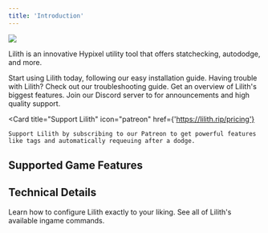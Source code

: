 ```yaml
---
title: 'Introduction'
---
```


![](images/lilith-text.png)

Lilith is an innovative Hypixel utility tool that offers statchecking, autododge, and more.

<CardGroup cols={2}>
	<Card title="Get Started" icon="play" href={'/guides/setup'}>
		Start using Lilith today, following our easy installation guide.
	</Card>
    <Card title="Troubleshooting" icon="screwdriver-wrench" href={"/guides/troubleshooting"}>
        Having trouble with Lilith? Check out our troubleshooting guide.
    </Card>
	<Card
		title="Explore Features"
		icon="toolbox"
		href={'/features/queuestats'}
	>
		Get an overview of Lilith's biggest features.
	</Card>
    <Card title="Discord" icon="discord" href={'https://discord.gg/lilith'}>
        Join our Discord server to for announcements and high quality support.
    </Card>

</CardGroup>

<Card
    title="Support Lilith"
    icon="patreon"
    href={'https://lilith.rip/pricing'}
>
    Support Lilith by subscribing to our Patreon to get powerful features like tags and automatically requeuing after a dodge.
</Card>

## Supported Game Features

<CardGroup cols={3}>
    <Card title="Duels" icon="swords" color="#ff5" iconType="solid" href={'/gamemodes/duels'}></Card>
    <Card title="Bedwars" icon="bed" color="#f55" iconType="solid" href={'/gamemodes/bedwars'}></Card>
    <Card title="Skywars" icon="island-tropical" color="#5ff" iconType="solid" href={'/gamemodes/skywars'}></Card>
    <Card title="Murder Mystery" icon="magnifying-glass" color="#555" iconType="solid" href={'/gamemodes/murdermystery'}></Card>
    <Card title="Wool Wars" icon="sheep" iconType="solid" color="#aaa" href={'/gamemodes/woolwars'}></Card>
    <Card></Card>
</CardGroup>

## Technical Details

<CardGroup cols={2}>
    <Card
        title="Online Configuration"
        icon="gear"
        href={'/features/queuestats'}
    >
        Learn how to configure Lilith exactly to your liking.
    </Card>
    <Card
        title="Ingame Commands"
        icon="terminal"
        href={'/features/queuestats'}
    >
        See all of Lilith's available ingame commands.
    </Card>


</CardGroup>
